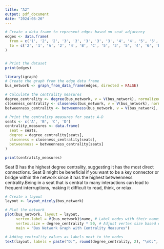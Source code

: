 ```yaml
---
title: "A2"
output: pdf_document
date: "2024-03-26"
---
```


```r
# Create a data frame to represent edges based on seat adjacency
edges <- data.frame(
  from = c('1', '2', '2', '3', '3', '3', '3', '3', '4', '4', '5', '5', '5', '6', '6', '6', 'A', 'A', 'A', 'B', 'B', 'B', 'B', 'B', 'C', 'C', 'C', 'C', 'C', 'D', 'D', 'D', 'D', 'D'),
  to = c('2', '1', 'A', '2', '4', 'B', 'C', '5', '3', '5', '4', '6', 'D', '5', 'B', 'D', '2', 'B', 'C', 'A', '3', 'C', 'D', '6', 'B', '4', 'D', '3', '5', 'C', 'B', '6', '5', '3')
)


# Print the dataset
print(edges)
```

```r
library(igraph)
# Create the graph from the edge data frame
bus_network <- graph_from_data_frame(edges, directed = FALSE)

# Calculate the centrality measures
degree_centrality <- degree(bus_network, v = V(bus_network), normalized = TRUE)
closeness_centrality <- closeness(bus_network, v = V(bus_network), normalized = TRUE)
betweenness_centrality <- betweenness(bus_network, v = V(bus_network), normalized = TRUE)

# Print the centrality measures for seats A-D
seats <- c('A', 'B', 'C', 'D')
centrality_measures <- data.frame(
  seat = seats,
  degree = degree_centrality[seats],
  closeness = closeness_centrality[seats],
  betweenness = betweenness_centrality[seats]
)

print(centrality_measures)


```
Seat B has the highest degree centrality, suggesting it has the most direct connections. Seat B might be beneficial if you want to be a key connector or bridge within the network since it has the highest betweenness centrality.Being in a seat that is central to many interactions can lead to frequent interruptions, making it difficult to read, think, or relax.

```r
# Create a layout 
layout <- layout_nicely(bus_network)

# Plot the network
plot(bus_network, layout = layout, 
     vertex.label = V(bus_network)$name, # Label nodes with their names
     vertex.size = degree_centrality * 50, # Adjust vertex size based on degree centrality for visualization
     main = "Bus Network Graph with Centrality Measures")

# Adding centrality values as labels next to the nodes
text(layout, labels = paste("D:", round(degree_centrality, 2), "\nC:", round(closeness_centrality, 2), "\nB:", round(betweenness_centrality, 2)), pos = 4, cex = 0.8)

```


